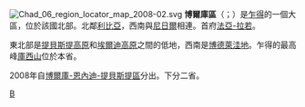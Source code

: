 {{Unreferenced|time=2022-01-24T03:28:34+00:00}}
[[File:Chad_06_region_locator_map_2008-02.svg|right]]
'''博爾庫區'''（{{lang-ar|منطقة بوركو}}；{{lang-fr|Région du Borkou}}）是[[乍得|乍得]]的一個大區，位於該國北部。北鄰[[利比亞|利比亞]]，西南與[[尼日爾|尼日爾]]相連。首府[[法亞-拉若|法亞-拉若]]。

東北部是[[提貝斯提高原|提貝斯提高原]]和[[埃爾迪高原|埃爾迪高原]]之間的低地，西南是[[博德萊洼地|博德萊洼地]]。乍得的最高峰[[庫西山|庫西山]]位於本省。

2008年自[[博爾庫-恩內迪-提貝斯提區|博爾庫-恩內迪-提貝斯提區]]分出。下分二省。

{{查德行政區劃}}

[[Category:乍得行政區劃|B]]